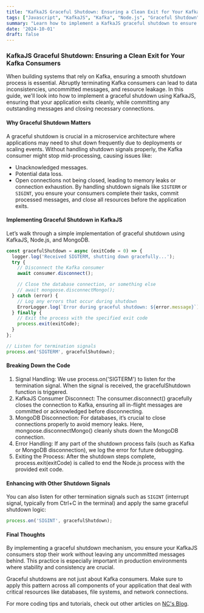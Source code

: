 ```yaml
---
title: "KafkaJS Graceful Shutdown: Ensuring a Clean Exit for Your Kafka Consumers"
tags: ["Javascript", "KafkaJS", "Kafka", "Node.js", "Graceful Shutdown", "Microservices", "Consumer", "Message Queue", "Backend Development", "SIGTERM", "KafkaJS Graceful Shutdown"]
summary: "Learn how to implement a KafkaJS graceful shutdown to ensure your Kafka consumers exit cleanly and avoid data loss in Node.js."
date: '2024-10-01'
draft: false
---
```


### KafkaJS Graceful Shutdown: Ensuring a Clean Exit for Your Kafka Consumers
When building systems that rely on Kafka, ensuring a smooth shutdown process is essential. Abruptly terminating Kafka consumers can lead to data inconsistencies, uncommitted messages, and resource leakage. In this guide, we'll look into how to implement a graceful shutdown using KafkaJS, ensuring that your application exits cleanly, while committing any outstanding messages and closing necessary connections.

#### Why Graceful Shutdown Matters
A graceful shutdown is crucial in a microservice architecture where applications may need to shut down frequently due to deployments or scaling events. Without handling shutdown signals properly, the Kafka consumer might stop mid-processing, causing issues like:
- Unacknowledged messages.
- Potential data loss.
- Open connections not being closed, leading to memory leaks or connection exhaustion.
By handling shutdown signals like `SIGTERM` or `SIGINT`, you ensure your consumers complete their tasks, commit processed messages, and close all resources before the application exits.

#### Implementing Graceful Shutdown in KafkaJS
Let’s walk through a simple implementation of graceful shutdown using KafkaJS, Node.js, and MongoDB.
```javascript
const gracefulShutdown = async (exitCode = 0) => {
  logger.log('Received SIGTERM, shutting down gracefully...');
  try {
    // Disconnect the Kafka consumer
    await consumer.disconnect();

    // Close the database connection, or something else
    // await mongoose.disconnectMongo();
  } catch (error) {
    // Log any errors that occur during shutdown
    ErrorLogger.log(`Error during graceful shutdown: ${error.message}`);
  } finally {
    // Exit the process with the specified exit code
    process.exit(exitCode);
  }
};

// Listen for termination signals
process.on('SIGTERM', gracefulShutdown);
```

#### Breaking Down the Code
1. Signal Handling: We use process.on('SIGTERM') to listen for the termination signal. When the signal is received, the gracefulShutdown function is triggered.
2. KafkaJS Consumer Disconnect: The consumer.disconnect() gracefully closes the connection to Kafka, ensuring all in-flight messages are committed or acknowledged before disconnecting.
3. MongoDB Disconnection: For databases, it’s crucial to close connections properly to avoid memory leaks. Here, mongoose.disconnectMongo() cleanly shuts down the MongoDB connection.
4. Error Handling: If any part of the shutdown process fails (such as Kafka or MongoDB disconnection), we log the error for future debugging.
5. Exiting the Process: After the shutdown steps complete, process.exit(exitCode) is called to end the Node.js process with the provided exit code.

#### Enhancing with Other Shutdown Signals
You can also listen for other termination signals such as `SIGINT` (interrupt signal, typically from Ctrl+C in the terminal) and apply the same graceful shutdown logic:
```javascript
process.on('SIGINT', gracefulShutdown);
```

#### Final Thoughts
By implementing a graceful shutdown mechanism, you ensure your KafkaJS consumers stop their work without leaving any uncommitted messages behind. This practice is especially important in production environments where stability and consistency are crucial.

Graceful shutdowns are not just about Kafka consumers. Make sure to apply this pattern across all components of your application that deal with critical resources like databases, file systems, and network connections.

For more coding tips and tutorials, check out other articles on [NC's Blog](http://nc-andriansyah.me).